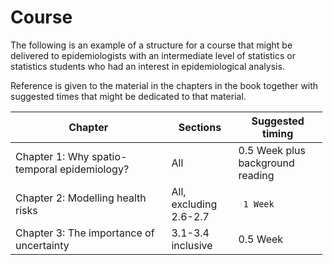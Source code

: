 # Course {-}

The following is an example of a structure for a course that might be delivered to epidemiologists with an intermediate level of statistics or statistics students who had an interest in epidemiological analysis.

Reference is given to the material in the chapters in the book together with suggested times that might be dedicated to that material. 

+------------------------------------+---------------+--------------------+
| Chapter                            | Sections      | Suggested timing   |
+====================================+===============+====================+
| Chapter 1:                         |               | 0.5 Week plus      |
| Why spatio-temporal epidemiology?  | All           | background reading |
|                                    |               |                    |
+------------------------------------+---------------+--------------------+
| Chapter 2: Modelling health risks  |All, excluding |      1 Week        |
|                                    |    2.6-2.7    |                    |
+------------------------------------+---------------+--------------------+
| Chapter 3: The importance          |  3.1-3.4      |    0.5 Week        |
|            of uncertainty          |    inclusive  |                    |
+------------------------------------+---------------+--------------------+